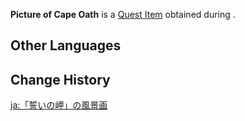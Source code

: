 {{Item Infobox
|id           = 100811
|image        = Item Picture.png
|type         = Quest Items
|description  = A picture taken for [[Beatrice|Bea]]. It shows a scenic view of the beach at Cape Oath.
|source1      = Obtained during [[Gift and Intent]]
}}
'''Picture of Cape Oath''' is a [[Quest Item]] obtained during {{Quest|Gift and Intent}}.

==Other Languages==
{{Other Languages
|default_hidden = 1
|en      = Picture of Cape Oath
|zhs     = 「誓言岬」的风景画
|zhs_rm  = "Shìyán-jiǎ" de Fēngjǐng-huà
|zht     = 「誓言岬」的風景畫
|zht_rm  = "Shìyán-jiǎ" de Fēngjǐng-huà
|ja      = 「誓いの岬」の風景画
|ja_rm   = "Chikai no Misaki" no Fuukeiga
|ko      = 「맹세의 갑각」 풍경 사진
|ko_rm   = "Maengse-ui Gapgak" Punggyeong Sajin
|es      = Imagen del paisaje del Cabo del Juramento
|fr      = Photo du Cap de la Promesse
|ru      = Пейзаж мыса Веры
|th      = ภาพวิว Cape Oath
|th_rm   = 
|vi      = Ảnh chụp phong cảnh Đỉnh Lời Thề
|de      = Landschaftsbild vom „Gelöbniskap“
|id      = Gambar Cape Oath
|pt      = Foto do Cabo do Juramento
|tr      = Yemin Burnu Fotoğrafı
|it      = Foto di Capo Promessa
}}

==Change History==
{{Change History|1.4}}

[[ja:「誓いの岬」の風景画]]